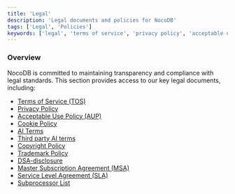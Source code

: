```yaml
---
title: 'Legal'
description: 'Legal documents and policies for NocoDB'
tags: ['Legal', 'Policies']
keywords: ['legal', 'terms of service', 'privacy policy', 'acceptable use policy']
---
```


### Overview

NocoDB is committed to maintaining transparency and compliance with legal standards. This section provides access to our key legal documents, including:

- [Terms of Service (TOS)](/docs/product-docs/legal-v2/terms-of-service)
- [Privacy Policy](/docs/product-docs/legal-v2/privacy)
- [Acceptable Use Policy (AUP)](/docs/product-docs/legal-v2/aup)
- [Cookie Policy](/docs/product-docs/legal-v2/cookie-policy)
- [AI Terms](/docs/product-docs/legal-v2/ai-terms)
- [Third party AI terms](/docs/product-docs/legal-v2/third-party-provider-ai-terms)
- [Copyright Policy](/docs/product-docs/legal-v2/copyright)
- [Trademark Policy](/docs/product-docs/legal-v2/trademark-guidelines)
- [DSA-disclosure](/docs/product-docs/legal-v2/dsa-disclosures)
- [Master Subscription Agreement (MSA)](/docs/product-docs/legal-v2/msa)
- [Service Level Agreement (SLA)](/docs/product-docs/legal-v2/sla)
- [Subprocessor List](/docs/product-docs/legal-v2/subprocessors)
